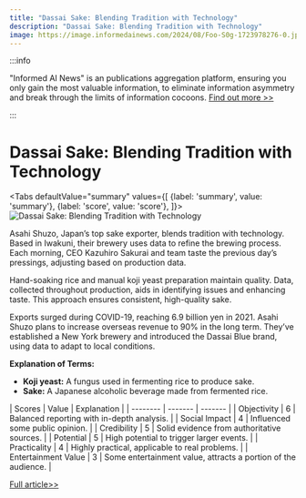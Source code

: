 ```yaml
---
title: "Dassai Sake: Blending Tradition with Technology"
description: "Dassai Sake: Blending Tradition with Technology"
image: https://image.informedainews.com/2024/08/Foo-S0g-1723978276-0.jpg
---
```



:::info

"Informed AI News" is an publications aggregation platform, ensuring you only gain the most valuable information, to eliminate information asymmetry and break through the limits of information cocoons.  [Find out more >>](/)

:::

# Dassai Sake: Blending Tradition with Technology


<Tabs
	defaultValue="summary"
	values={[
	{label: 'summary', value: 'summary'},
	{label: 'score', value: 'score'},
]}>
<TabItem value="summary">
<img
  src="https://image.informedainews.com/2024/08/Foo-S0g-1723978276-0.jpg"
  alt="Dassai Sake: Blending Tradition with Technology"
/>



Asahi Shuzo, Japan’s top sake exporter, blends tradition with technology. Based in Iwakuni, their brewery uses data to refine the brewing process. Each morning, CEO Kazuhiro Sakurai and team taste the previous day’s pressings, adjusting based on production data.

Hand-soaking rice and manual koji yeast preparation maintain quality. Data, collected throughout production, aids in identifying issues and enhancing taste. This approach ensures consistent, high-quality sake.

Exports surged during COVID-19, reaching 6.9 billion yen in 2021. Asahi Shuzo plans to increase overseas revenue to 90% in the long term. They’ve established a New York brewery and introduced the Dassai Blue brand, using data to adapt to local conditions.

**Explanation of Terms:**
- **Koji yeast:** A fungus used in fermenting rice to produce sake.
- **Sake:** A Japanese alcoholic beverage made from fermented rice.
</TabItem>
<TabItem value="score">
	| Scores     | Value   | Explanation |
	| -------- | ------- | ------- |
	| Objectivity  | 6    | Balanced reporting with in-depth analysis.    |
	| Social Impact | 4     | Influenced some public opinion.    |
	| Credibility    | 5    | Solid evidence from authoritative sources.    |
	| Potential    | 5    | High potential to trigger larger events.    |
	| Practicality    | 4    | Highly practical, applicable to real problems.    |
	| Entertainment Value    | 3    | Some entertainment value, attracts a portion of the audience.    |
</TabItem>
</Tabs>

[Full article>>](https://asia.nikkei.com/Business/Food-Beverage/Japan-s-top-sake-exporter-Dassai-marries-tech-with-tradition)
